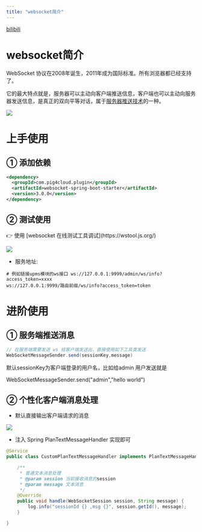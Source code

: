 ```yaml
---
title: "websocket简介"
---
```


[bilibili](https://player.bilibili.com/player.html?bvid=BV12t411B7e9&p=36&page=36&autoplay=0)

# websocket简介
WebSocket 协议在2008年诞生，2011年成为国际标准。所有浏览器都已经支持了。

它的最大特点就是，服务器可以主动向客户端推送信息，客户端也可以主动向服务器发送信息，是真正的双向平等对话，属于[服务器推送技术](https://en.wikipedia.org/wiki/Push_technology)的一种。

![](https://cdn.nlark.com/yuque/0/2022/png/283679/1668404250586-a165fd51-9378-4d71-bfab-a5b9d038bd30.png)



# 上手使用
## ① 添加依赖
```xml
<dependency>
  <groupId>com.pig4cloud.plugin</groupId>
  <artifactId>websocket-spring-boot-starter</artifactId>
  <version>3.0.0</version>
</dependency>
```

## ② 测试使用
<Warning>
👉 使用 [websocket 在线测试工具调试](https://wstool.js.org/)


</Warning>

![](https://cdn.nlark.com/yuque/0/2023/png/283679/1698816912994-3c28de13-39de-404a-b399-be537303484d.png)



+ 服务地址:  

```shell
# 例如链接upms模块的ws接口 ws://127.0.0.1:9999/admin/ws/info?access_token=xxxx 
ws://127.0.0.1:9999/路由前缀/ws/info?access_token=token
```

# 进阶使用
## ① 服务端推送消息
```java
// 在服务端需要发送 ws 给客户端发送出，直接使用如下工具类发送
WebSocketMessageSender.send(sessionKey,message)
```

<Warning>
默认sessionKey为客户端登录的用户名，比如给admin 用户发送就是   
  
WebSocketMessageSender.send("admin","hello world")


</Warning>

## ② 个性化客户端消息处理
+ 默认直接输出客户端请求的消息

![](https://cdn.nlark.com/yuque/0/2022/png/283679/1668405374784-cef210f4-f49e-4f0d-928e-29fa947862e0.png)



+ 注入 Spring PlanTextMessageHandler  实现即可

```java
@Service
public class CustomPlanTextMessageHandler implements PlanTextMessageHandler {

	/**
	 * 普通文本消息处理
	 * @param session 当前接收消息的session
	 * @param message 文本消息
	 */
	@Override
	public void handle(WebSocketSession session, String message) {
		log.info("sessionId {} ,msg {}", session.getId(), message);
	}

}
```

